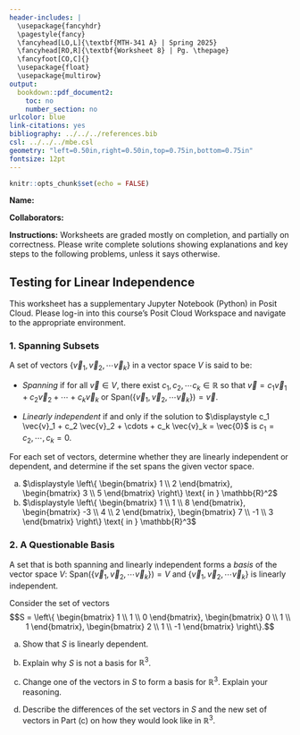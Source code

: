 ---
header-includes: |
  \usepackage{fancyhdr}
  \pagestyle{fancy}
  \fancyhead[LO,L]{\textbf{MTH-341 A} | Spring 2025}
  \fancyhead[RO,R]{\textbf{Worksheet 8} | Pg. \thepage}
  \fancyfoot[CO,C]{}
  \usepackage{float}
  \usepackage{multirow}
output:
  bookdown::pdf_document2:
    toc: no
    number_section: no
urlcolor: blue
link-citations: yes
bibliography: ../../../references.bib
csl: ../../../mbe.csl
geometry: "left=0.50in,right=0.50in,top=0.75in,bottom=0.75in"
fontsize: 12pt
---

```{r setup, include=FALSE}
knitr::opts_chunk$set(echo = FALSE)
```

**Name:**

**Collaborators:**

\noindent\rule{\textwidth}{1pt}
**Instructions:** Worksheets are graded mostly on completion, and partially on correctness. Please write complete solutions showing explanations and key steps to the following problems, unless it says otherwise.
\noindent\rule{\textwidth}{1pt}

## Testing for Linear Independence

This worksheet has a supplementary Jupyter Notebook (Python) in Posit Cloud. Please log-in into this course's Posit Cloud Workspace and navigate to the appropriate environment.

### 1. Spanning Subsets

A set of vectors $\{\vec{v}_1, \vec{v}_2, \cdots \vec{v}_k\}$ in a vector space $V$ is said to be:

* *Spanning* if for all $\vec{v} \in V$, there exist $c_1, c_2, \cdots c_k \in \mathbb{R}$ so that $\displaystyle \vec{v} = c_1 \vec{v}_1 + c_2 \vec{v}_2 + \cdots + c_k \vec{v}_k$ or $\displaystyle \text{Span}\left(\{\vec{v}_1, \vec{v}_2, \cdots \vec{v}_k\}\right) = \vec{v}$.

* *Linearly independent* if and only if the solution to $\displaystyle c_1 \vec{v}_1 + c_2 \vec{v}_2 + \cdots + c_k \vec{v}_k = \vec{0}$ is $\displaystyle c_1 = c_2, \cdots, c_k = 0$.

For each set of vectors, determine whether they are linearly independent or dependent, and determine if the set spans the given vector space.

a. $\displaystyle \left\{ \begin{bmatrix} 1 \\ 2 \end{bmatrix}, \begin{bmatrix} 3 \\ 5 \end{bmatrix} \right\} \text{ in } \mathbb{R}^2$
\vfill
b. $\displaystyle \left\{ \begin{bmatrix} 1 \\ 1 \\ 8 \end{bmatrix}, \begin{bmatrix} -3 \\ 4 \\ 2 \end{bmatrix}, \begin{bmatrix} 7 \\ -1 \\ 3 \end{bmatrix} \right\} \text{ in } \mathbb{R}^3$
\vfill

\newpage

### 2. A Questionable Basis

A set that is both spanning and linearly independent forms a *basis* of the vector space $V$: $\text{Span}\left(\{\vec{v}_1, \vec{v}_2, \cdots \vec{v}_k\}\right) = V$ and $\{\vec{v}_1, \vec{v}_2, \cdots \vec{v}_k\}$ is linearly independent.

Consider the set of vectors $$S = \left\{ \begin{bmatrix} 1 \\ 1 \\ 0 \end{bmatrix}, \begin{bmatrix} 0 \\ 1 \\ 1 \end{bmatrix}, \begin{bmatrix} 2 \\ 1 \\ -1 \end{bmatrix} \right\}.$$

a. Show that $S$ is linearly dependent.
\vfill

b. Explain why $S$ is not a basis for $\mathbb{R}^3$.
\vfill

c. Change one of the vectors in $S$ to form a basis for $\mathbb{R}^3$. Explain your reasoning.
\vfill

d. Describe the differences of the set vectors in $S$ and the new set of vectors in Part (c) on how they would look like in $\mathbb{R}^3$.
\vfill

<!-- \newpage

## **References**

::: {#refs}
:::

<br> -->
